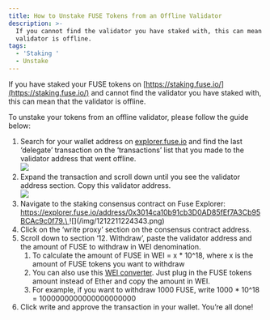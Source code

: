 ```yaml
---
title: How to Unstake FUSE Tokens from an Offline Validator
description: >-
  If you cannot find the validator you have staked with, this can mean that the
  validator is offline. 
tags:
  - 'Staking '
  - Unstake
---
```


If you have staked your FUSE tokens on [https://staking.fuse.io/](https://staking.fuse.io/) and cannot find the validator you have staked with, this can mean that the validator is offline.

To unstake your tokens from an offline validator, please follow the guide below:

1. Search for your wallet address on [explorer.fuse.io](http://explorer.fuse.io) and find the last ‘delegate’ transaction on the ‘transactions’ list that you made to the validator address that went offline.\
   ![](/img/12312312313.png)
2. Expand the transaction and scroll down until you see the validator address section. Copy this validator address.\
   ![](/img/4444334343.png)
3. Navigate to the staking consensus contract on Fuse Explorer: [https://explorer.fuse.io/address/0x3014ca10b91cb3D0AD85fEf7A3Cb95BCAc9c0f79.\
   ](https://explorer.fuse.io/address/0x3014ca10b91cb3D0AD85fEf7A3Cb95BCAc9c0f79.)![](/img/1212211224343.png)
4. Click on the ‘write proxy’ section on the consensus contract address.
5. Scroll down to section ‘12. Withdraw’, paste the validator address and the amount of FUSE to withdraw in WEI denomination.
   1. To calculate the amount of FUSE in WEI = x \* 10^18, where x is the amount of FUSE tokens you want to withdraw
   2. You can also use this [WEI converter](https://eth-converter.com/). Just plug in the FUSE tokens amount instead of Ether and copy the amount in WEI.
   3. For example, if you want to withdraw 1000 FUSE, write 1000 \* 10^18 = 1000000000000000000000
6. Click write and approve the transaction in your wallet. You’re all done!
